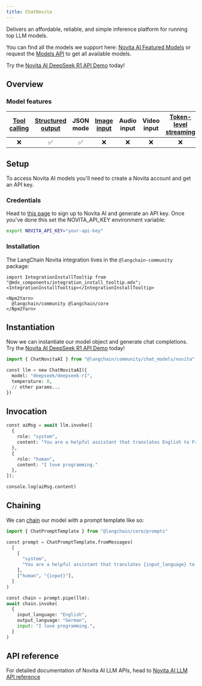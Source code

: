 ```yaml
---
title: ChatNovita
---
```


Delivers an affordable, reliable, and simple inference platform for running top LLM models.

You can find all the models we support here: [Novita AI Featured Models](https://novita.ai/models/llm?utm_source=github_langchain&utm_medium=github_readme&utm_campaign=link) or request the [Models API](https://novita.ai/docs/guides/llm-models?utm_source=github_langchain&utm_medium=github_readme&utm_campaign=link) to get all available models.

Try the [Novita AI DeepSeek R1 API Demo](https://novita.ai/models/llm/deepseek-deepseek-r1?utm_source=github_langchain&utm_medium=github_readme&utm_campaign=link) today!

## Overview

### Model features

| [Tool calling](/oss/javascript/langchain/tools) | [Structured output](/oss/javascript/langchain/structured-output) | JSON mode | [Image input](/oss/javascript/langchain/messages#multimodal) | Audio input | Video input | [Token-level streaming](/oss/javascript/langchain/streaming/) | Native async | [Token usage](/oss/javascript/langchain/models#token-usage) | [Logprobs](/oss/javascript/langchain/models#log-probabilities) |
| :---: | :---: | :---: | :---: |  :---: | :---: | :---: | :---: | :---: | :---: |
| ❌ | ✅ | ✅ | ❌ | ❌ | ❌ | ❌ | ❌ | ✅ | ❌ |

## Setup

To access Novita AI models you'll need to create a Novita account and get an API key.

### Credentials

Head to [this page](https://novita.ai/settings#key-management?utm_source=github_langchain&utm_medium=github_readme&utm_campaign=link) to sign up to Novita AI and generate an API key. Once you've done this set the NOVITA_API_KEY environment variable:

```bash
export NOVITA_API_KEY="your-api-key"
```

### Installation

The LangChain Novita integration lives in the `@langchain-community` package:

```{=mdx}
import IntegrationInstallTooltip from "@mdx_components/integration_install_tooltip.mdx";
<IntegrationInstallTooltip></IntegrationInstallTooltip>

<Npm2Yarn>
  @langchain/community @langchain/core
</Npm2Yarn>
```

## Instantiation

Now we can instantiate our model object and generate chat completions. Try the [Novita AI DeepSeek R1 API Demo](https://novita.ai/models/llm/deepseek-deepseek-r1?utm_source=github_langchain&utm_medium=github_readme&utm_campaign=link) today!

```python
import { ChatNovitaAI } from "@langchain/community/chat_models/novita";

const llm = new ChatNovitaAI({
  model: "deepseek/deepseek-r1",
  temperature: 0,
  // other params...
})
```

## Invocation

```python
const aiMsg = await llm.invoke([
  {
    role: "system",
    content: "You are a helpful assistant that translates English to French. Translate the user sentence.",
  },
  {
    role: "human",
    content: "I love programming."
  },
]);
```

```python
console.log(aiMsg.content)
```

## Chaining

We can [chain](/oss/javascript/how-to/sequence) our model with a prompt template like so:

```python
import { ChatPromptTemplate } from "@langchain/core/prompts"

const prompt = ChatPromptTemplate.fromMessages(
  [
    [
      "system",
      "You are a helpful assistant that translates {input_language} to {output_language}.",
    ],
    ["human", "{input}"],
  ]
)

const chain = prompt.pipe(llm);
await chain.invoke(
  {
    input_language: "English",
    output_language: "German",
    input: "I love programming.",
  }
)
```

## API reference

For detailed documentation of Novita AI LLM APIs, head to [Novita AI LLM API reference](https://novita.ai/docs/guides/llm-api?utm_source=github_langchain&utm_medium=github_readme&utm_campaign=link)
